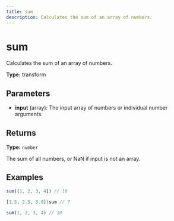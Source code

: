 ```yaml
---
title: sum
description: Calculates the sum of an array of numbers.
---
```


# sum

Calculates the sum of an array of numbers.

**Type:** transform

## Parameters

- **input** (array): The input array of numbers or individual number arguments.

## Returns

**Type:** `number`

The sum of all numbers, or NaN if input is not an array.

## Examples

```javascript
sum([1, 2, 3, 4]) // 10
```

```javascript
[1.5, 2.5, 3.0]|sum // 7
```

```javascript
sum(1, 2, 3, 4) // 10
```
